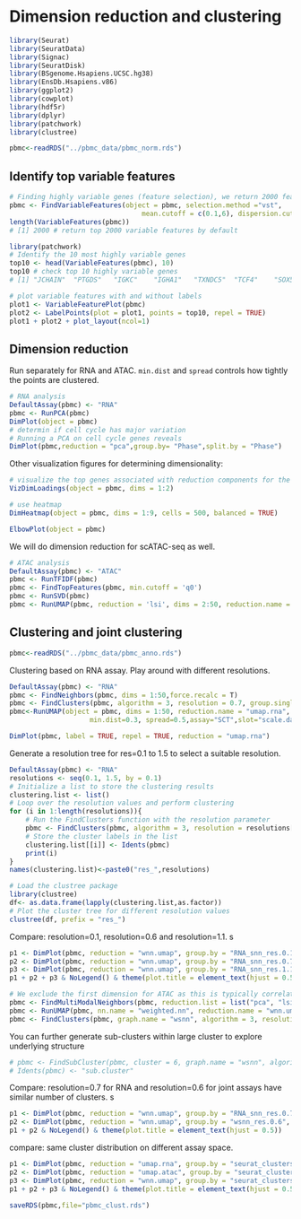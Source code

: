 # Dimension reduction and clustering

```r
library(Seurat)
library(SeuratData)
library(Signac)
library(SeuratDisk)
library(BSgenome.Hsapiens.UCSC.hg38) 
library(EnsDb.Hsapiens.v86)
library(ggplot2)
library(cowplot)
library(hdf5r)
library(dplyr)
library(patchwork)
library(clustree)
```


```r
pbmc<-readRDS("../pbmc_data/pbmc_norm.rds")
```

## Identify top variable features

```r
# Finding highly variable genes (feature selection), we return 2000 features per dataset by default
pbmc <- FindVariableFeatures(object = pbmc, selection.method ="vst", 
                                 mean.cutoff = c(0.1,6), dispersion.cutoff = c(0.5,Inf),verbose=TRUE)
length(VariableFeatures(pbmc))
# [1] 2000 # return top 2000 variable features by default
```

```r
library(patchwork)
# Identify the 10 most highly variable genes
top10 <- head(VariableFeatures(pbmc), 10)
top10 # check top 10 highly variable genes
# [1] "JCHAIN"  "PTGDS"   "IGKC"    "IGHA1"   "TXNDC5"  "TCF4"    "SOX5"    "MZB1"    "ZNF385D" "CDKN1C" 

# plot variable features with and without labels
plot1 <- VariableFeaturePlot(pbmc)
plot2 <- LabelPoints(plot = plot1, points = top10, repel = TRUE)
plot1 + plot2 + plot_layout(ncol=1)
```

## Dimension reduction
Run separately for RNA and ATAC. `min.dist` and `spread` controls how tightly the points are clustered.

```r
# RNA analysis
DefaultAssay(pbmc) <- "RNA"
pbmc <- RunPCA(pbmc) 
DimPlot(object = pbmc)
# determin if cell cycle has major variation
# Running a PCA on cell cycle genes reveals
DimPlot(pbmc,reduction = "pca",group.by= "Phase",split.by = "Phase")
```

Other visualization figures for determining dimensionality:

```r
# visualize the top genes associated with reduction components for the first 2 PCs
VizDimLoadings(object = pbmc, dims = 1:2)
```

```r
# use heatmap
DimHeatmap(object = pbmc, dims = 1:9, cells = 500, balanced = TRUE)
```

```r
ElbowPlot(object = pbmc)
```

We will do dimension reduction for scATAC-seq as well.

```r
# ATAC analysis
DefaultAssay(pbmc) <- "ATAC"
pbmc <- RunTFIDF(pbmc)
pbmc <- FindTopFeatures(pbmc, min.cutoff = 'q0')
pbmc <- RunSVD(pbmc)
pbmc <- RunUMAP(pbmc, reduction = 'lsi', dims = 2:50, reduction.name = "umap.atac", reduction.key = "atacUMAP_")
```

## Clustering and joint clustering

```r
pbmc<-readRDS("../pbmc_data/pbmc_anno.rds")
```

Clustering based on RNA assay. Play around with different resolutions.
```r
DefaultAssay(pbmc) <- "RNA"
pbmc <- FindNeighbors(pbmc, dims = 1:50,force.recalc = T)
pbmc <- FindClusters(pbmc, algorithm = 3, resolution = 0.7, group.singletons=T)
pbmc<-RunUMAP(object = pbmc, dims = 1:50, reduction.name = "umap.rna", reduction.key = 'rnaUMAP_',
                    min.dist=0.3, spread=0.5,assay="SCT",slot="scale.data")
```

```r
DimPlot(pbmc, label = TRUE, repel = TRUE, reduction = "umap.rna")
```

Generate a resolution tree for res=0.1 to 1.5 to select a suitable resolution.
```r
DefaultAssay(pbmc) <- "RNA"
resolutions <- seq(0.1, 1.5, by = 0.1)
# Initialize a list to store the clustering results
clustering.list <- list()
# Loop over the resolution values and perform clustering
for (i in 1:length(resolutions)){
	# Run the FindClusters function with the resolution parameter
	pbmc <- FindClusters(pbmc, algorithm = 3, resolution = resolutions[i], group.singletons=T, verbose = TRUE)
	# Store the cluster labels in the list
	clustering.list[[i]] <- Idents(pbmc) 
	print(i)
}
names(clustering.list)<-paste0("res_",resolutions)

```

```r
# Load the clustree package
library(clustree)
df<- as.data.frame(lapply(clustering.list,as.factor))
# Plot the cluster tree for different resolution values
clustree(df, prefix = "res_")
```

Compare: resolution=0.1, resolution=0.6 and resolution=1.1.
s
```r
p1 <- DimPlot(pbmc, reduction = "wnn.umap", group.by = "RNA_snn_res.0.1", label = TRUE, label.size = 2.5, repel = TRUE) + ggtitle("RNA clusters res=0.1")
p2 <- DimPlot(pbmc, reduction = "wnn.umap", group.by = "RNA_snn_res.0.7", label = TRUE, label.size = 2.5, repel = TRUE) + ggtitle("RNA clusters res=0.7")
p3 <- DimPlot(pbmc, reduction = "wnn.umap", group.by = "RNA_snn_res.1.1", label = TRUE, label.size = 2.5, repel = TRUE) + ggtitle("RNA clusters res=1.1")
p1 + p2 + p3 & NoLegend() & theme(plot.title = element_text(hjust = 0.5))

```

```r
# We exclude the first dimension for ATAC as this is typically correlated with sequencing depth
pbmc <- FindMultiModalNeighbors(pbmc, reduction.list = list("pca", "lsi"), dims.list = list(1:50, 2:50))
pbmc <- RunUMAP(pbmc, nn.name = "weighted.nn", reduction.name = "wnn.umap", reduction.key = "wnnUMAP_",min.dist=0.3, spread=0.5)
pbmc <- FindClusters(pbmc, graph.name = "wsnn", algorithm = 3, resolution = 0.6, group.singletons=T,verbose = FALSE)
```

You can further generate sub-clusters within large cluster to explore underlying structure

```r
# pbmc <- FindSubCluster(pbmc, cluster = 6, graph.name = "wsnn", algorithm = 3)
# Idents(pbmc) <- "sub.cluster"
```

Compare: resolution=0.7 for RNA and resolution=0.6 for joint assays have similar number of clusters.
s
```r
p1 <- DimPlot(pbmc, reduction = "wnn.umap", group.by = "RNA_snn_res.0.7", label = TRUE, label.size = 2.5, repel = TRUE) + ggtitle("RNA clusters")
p2 <- DimPlot(pbmc, reduction = "wnn.umap", group.by = "wsnn_res.0.6", label = TRUE, label.size = 2.5, repel = TRUE) + ggtitle("WNN clusters")
p1 + p2 & NoLegend() & theme(plot.title = element_text(hjust = 0.5))

```

compare: same cluster distribution on different assay space.

```r
p1 <- DimPlot(pbmc, reduction = "umap.rna", group.by = "seurat_clusters", label = TRUE, label.size = 2.5, repel = TRUE) + ggtitle("RNA")
p2 <- DimPlot(pbmc, reduction = "umap.atac", group.by = "seurat_clusters", label = TRUE, label.size = 2.5, repel = TRUE) + ggtitle("ATAC")
p3 <- DimPlot(pbmc, reduction = "wnn.umap", group.by = "seurat_clusters", label = TRUE, label.size = 2.5, repel = TRUE) + ggtitle("WNN")
p1 + p2 + p3 & NoLegend() & theme(plot.title = element_text(hjust = 0.5))

```


```r
saveRDS(pbmc,file="pbmc_clust.rds")
```


